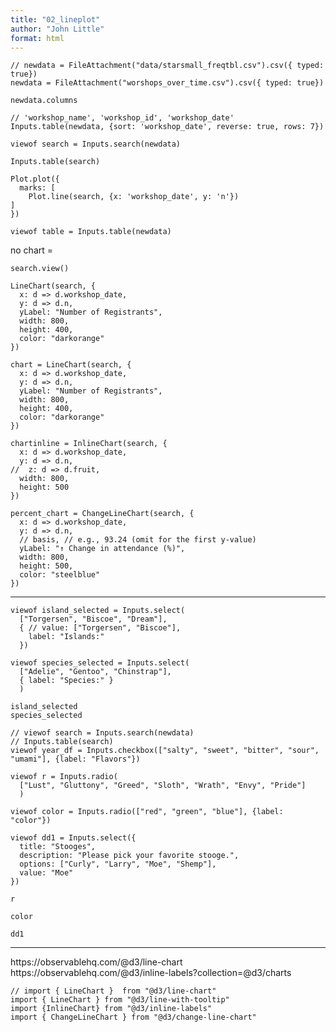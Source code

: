 ```yaml
---
title: "02_lineplot"
author: "John Little"
format: html
---
```


```ojs
// newdata = FileAttachment("data/starsmall_freqtbl.csv").csv({ typed: true})
newdata = FileAttachment("worshops_over_time.csv").csv({ typed: true})
```

```ojs
newdata.columns

```

```ojs
// 'workshop_name', 'workshop_id', 'workshop_date'
Inputs.table(newdata, {sort: 'workshop_date', reverse: true, rows: 7})
```

```ojs
viewof search = Inputs.search(newdata)
```

```ojs
Inputs.table(search)
```

```ojs
Plot.plot({
  marks: [
    Plot.line(search, {x: 'workshop_date', y: 'n'})
]
})
```

```ojs
viewof table = Inputs.table(newdata)
```

no chart = 

```ojs
search.view()
```


```ojs
LineChart(search, {
  x: d => d.workshop_date,
  y: d => d.n,
  yLabel: "Number of Registrants",
  width: 800,
  height: 400,
  color: "darkorange"
})
```

```ojs
chart = LineChart(search, {
  x: d => d.workshop_date,
  y: d => d.n,
  yLabel: "Number of Registrants",
  width: 800,
  height: 400,
  color: "darkorange"
})
```

```ojs
chartinline = InlineChart(search, {
  x: d => d.workshop_date,
  y: d => d.n,
//  z: d => d.fruit,
  width: 800,
  height: 500
})
```

```ojs
percent_chart = ChangeLineChart(search, {
  x: d => d.workshop_date,
  y: d => d.n,
  // basis, // e.g., 93.24 (omit for the first y-value)
  yLabel: "↑ Change in attendance (%)",
  width: 800,
  height: 500,
  color: "steelblue"
})
```


***

```ojs
viewof island_selected = Inputs.select(  
  ["Torgersen", "Biscoe", "Dream"],
  { // value: ["Torgersen", "Biscoe"],
    label: "Islands:"
  })
  
viewof species_selected = Inputs.select(  
  ["Adelie", "Gentoo", "Chinstrap"],
  { label: "Species:" }
  )

island_selected
species_selected
```

```ojs
// viewof search = Inputs.search(newdata)
// Inputs.table(search)
viewof year_df = Inputs.checkbox(["salty", "sweet", "bitter", "sour", "umami"], {label: "Flavors"})

viewof r = Inputs.radio(
  ["Lust", "Gluttony", "Greed", "Sloth", "Wrath", "Envy", "Pride"]
  )
  
viewof color = Inputs.radio(["red", "green", "blue"], {label: "color"})

viewof dd1 = Inputs.select({
  title: "Stooges",
  description: "Please pick your favorite stooge.",
  options: ["Curly", "Larry", "Moe", "Shemp"],
  value: "Moe"
})

r

color

dd1
```



***

https://observablehq.com/@d3/line-chart https://observablehq.com/@d3/inline-labels?collection=@d3/charts

```ojs
// import { LineChart }  from "@d3/line-chart"
import { LineChart } from "@d3/line-with-tooltip"
import {InlineChart} from "@d3/inline-labels"
import { ChangeLineChart } from "@d3/change-line-chart"
```
